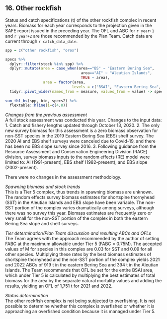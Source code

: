 ## 16. Other rockfish  
Status and catch specifications (t) of the other rockfish complex in recent years. 
Biomass for each year corresponds to the projection given in the SAFE report issued in the preceding year. The OFL and ABC for `r year+1` and `r year+2` are those recommended by the Plan Team. 
Catch data are current through `r catch_data_date`.


```r
spp = c("other rockfish", "orox")

specs %>% 
  dplyr::filter(stock %in% spp) %>% 
  dplyr::mutate(area = case_when(area=="BS" ~ "Eastern Bering Sea",
                                  area=="AI" ~ "Aleutian Islands",
                                  TRUE ~ area),
                 area = factor(area, 
                              levels = c("BSAI", "Eastern Bering Sea", "Aleutian Islands"))) %>% 
  tidyr::pivot_wider(names_from = measure, values_from = value) -> specs2
  
sum_tbl_bs(spp, bio, specs2) %>% 
  flextable::hline(i=c(4,8))
```

*Changes from the previous assessment*  
A full stock assessment was conducted this year.
Changes to the input data:
1. Catch and fishery lengths updated through October 13, 2020.
2. The only new survey biomass for this assessment is a zero biomass observation for non-SST
species in the 2019 Eastern Bering Sea (EBS) shelf survey. The 2020 AI and EBS shelf
surveys were canceled due to Covid-19, and there has been no EBS slope survey since 2016.
3. Following guidance from the Resource Assessment and Conservation Engineering Division
(RACE) division, survey biomass inputs to the random effects (RE) model were limited to:
AI (1991-present), EBS shelf (1982-present), and EBS slope (2002-present). 

There were no changes in the assessment methodology. 

*Spawning biomass and stock trends*  
This is a Tier 5 complex, thus trends in spawning biomass are unknown. The random effects survey biomass
estimates for shortspine thornyhead (SST) in the Aleutian Islands and EBS slope have been variable. The
non-SST portion of the complex varies dramatically among surveys, although there was no survey this year.
Biomass estimates are frequently zero or very small for the non-SST portion of the complex in both the
eastern Bering Sea slope and shelf surveys.

*Tier determination/Plan Team discussion and resulting ABCs and OFLs*  
The Team agrees with the approach recommended by the author of setting FABC at the maximum allowable
under Tier 5 (FABC = 0.75M). The accepted values of M for species in this complex are 0.03 for SST and
0.09 for all other species. Multiplying these rates by the best biomass estimates of shortspine thornyhead
and the non-SST portion of the complex yields 2021 and 2022 ABCs of 919 t in the eastern Bering Sea and
394 t in the Aleutian Islands. The Team recommends that OFL be set for the entire BSAI area, which under
Tier 5 is calculated by multiplying the best estimates of total biomass for the area by the separate natural
mortality values and adding the results, yielding an OFL of 1,751 t for 2021 and 2022.

*Status determination*  
The other rockfish complex is not being subjected to overfishing. 
It is not possible to determine whether this complex is overfished or whether it is approaching an overfished condition because it is managed under Tier 5.
